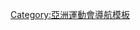{{Navbox
|name = 亞洲運動會項目
|title = [[亞洲運動會項目]]
|listclass = hlist

| group1 = 夏季項目
|list1 = 
* [[亞洲運動會射箭比賽|射箭]]
* [[亞洲運動會田徑比賽|田徑]]
* [[亞洲運動會羽毛球比賽|羽球]]
* [[亞洲運動會棒球比賽|棒球]]
* [[亞洲運動會籃球比賽|籃球]]
* [[亞洲運動會沙灘排球比賽|沙灘排球]]
* [[亞洲運動會保齡球比賽|保齡球]]
* [[亞洲運動會拳擊比賽|拳擊]]
* [[亞洲運動會輕艇比賽|輕艇]]
* [[亞洲運動會板球比賽|板球]]
* [[亞洲運動會自由車比賽|自由車]]
* [[亞洲運動會跳水比賽|跳水]]
* [[亞洲運動會馬術比賽|馬術]]
* [[亞洲運動會擊劍比賽|擊劍]]
* [[亚洲运动会足球比赛|足球]]
* [[亞洲運動會高爾夫比賽|高爾夫]]
* [[亞洲運動會體操比賽|體操]]
* [[亞洲運動會手球比賽|手球]]
* [[亞洲運動會曲棍球比賽|曲棍球]]
* [[亞洲運動會柔道比賽|柔道]]
* [[亞洲運動會卡巴迪比賽|卡巴迪]]
* [[亞洲運動會空手道比賽|空手道]]
* [[亞洲運動會現代五項比賽|現代五項]]
* [[亞洲運動會划船比賽|划船]]
* [[亞洲運動會橄欖球比賽|橄欖球]]
* [[亞洲運動會帆船比賽|帆船]]
* [[亞洲運動會藤球比賽|藤球]]
* [[亞洲運動會射擊比賽|射擊]]
* [[亞洲運動會壘球比賽|壘球]]
* [[亞洲運動會軟式網球比賽|軟式網球]]
* [[亞洲運動會壁球比賽|壁球]]
* [[亞洲運動會游泳比賽|游泳]]
* [[亞洲運動會水上芭蕾比賽|水上芭蕾]]
* [[亞洲運動會乒乓球比賽|桌球]]
* [[亞洲運動會跆拳道比賽|跆拳道]]
* [[亞洲運動會網球比賽|網球]]
* [[亞洲運動會鐵人三項比賽|鐵人三項]]
* [[亞洲運動會排球比賽|沙灘排球]]
* [[亞洲運動會排球比賽|排球]]
* [[亞洲運動會水球比賽|水球]]
* [[亚洲运动会举重比赛|舉重]]
* [[亞洲運動會角力比賽|角力]]
* [[亞洲運動會武術比賽|武術]]
* [[亞洲運動會滑輪溜冰比賽|滑輪運動]]
* [[亞洲運動會龍舟比賽|龍舟]]

| group2 = 冬季項目
| list2 = 
* [[亞洲冬季運動會高山滑雪比賽|高山滑雪]]
* [[亞洲冬季運動會冬季兩項比賽|冬季兩項]]
* [[亞洲冬季運動會越野滑雪比賽|越野滑雪]]
* [[亞洲冬季運動會冰壺比賽|冰壺]]
* [[亞洲冬季運動會花式滑冰比賽|花式滑冰]]
* [[亞洲冬季運動會自由式滑雪比賽|自由式滑雪]]
* [[亞洲冬季運動會冰球比賽|冰球]]
* [[亞洲冬季運動會短道競速滑冰比賽|短道競速滑冰]]
* [[亞洲冬季運動會跳台滑雪比賽|跳台滑雪]]
* [[亞洲冬季運動會單板滑雪比賽|單板滑雪]]
* [[亞洲冬季運動會競速滑冰比賽|競速滑冰]]

| group3 = 過往項目
|list3 =
* [[亞洲冬季運動會班迪球比賽|班迪球]]
* [[亞洲運動會棋類比賽|棋類]]
* [[亞洲運動會健美比賽|健美]]
* [[亞洲運動會撞球比賽|撞球]]
* [[亞洲運動會運動舞蹈比賽|運動舞蹈]]
* [[亞洲冬季運動會滑雪定向比賽|滑雪定向]]
}}<noinclude>
{{collapsible option}}
[[Category:亞洲運動會導航模板]]
</noinclude>